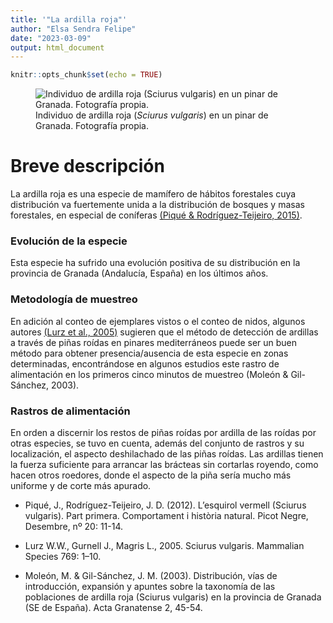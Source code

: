 ```yaml
---
title: '"La ardilla roja"'
author: "Elsa Sendra Felipe"
date: "2023-03-09"
output: html_document
---
```


```r
knitr::opts_chunk$set(echo = TRUE)
```

![Individuo de ardilla roja (*Sciurus vulgaris*) en un pinar de Granada. Fotografía propia.](C:\\Users\\Elsa Sendra Felipe\\Desktop\\GRANADA-MASTER\\1ER SEMESTRE\\ECOINFORMÁTICA\\GIT Respositorio RStudio\\ecoinf_elsasendra2\\4.jpg)

# Breve descripción

La ardilla roja es una especie de mamífero de hábitos forestales cuya distribución va fuertemente unida a la distribución de bosques y masas forestales, en especial de coníferas [(Piqué & Rodríguez-Teijeiro, 2015)](https://parcsnaturals.gencat.cat/web/.content/home/cadi_moixero/coneixeu_nos/centre_de_documentacio/fons_documental/publicacions_del_parc/revistes_i_butlletins/el_picot_negre_20/picot20gf.pdf). 

### Evolución de la especie

Esta especie ha sufrido una evolución positiva de su distribución en la provincia de Granada (Andalucía, España) en los últimos años.

### Metodología de muestreo

En adición al conteo de ejemplares vistos o el conteo de nidos, algunos autores [(Lurz et al., 2005)](https://watermark.silverchair.com/769-1.pdf?token=AQECAHi208BE49Ooan9kkhW_Ercy7Dm3ZL_9Cf3qfKAc485ysgAAAswwggLIBgkqhkiG9w0BBwagggK5MIICtQIBADCCAq4GCSqGSIb3DQEHATAeBglghkgBZQMEAS4wEQQMsJgcwDHaSLjJ5kQrAgEQgIICf9EzissiqDSBFkqWlUEx5pPsPCYf-xz2UJzuSx1Po71iTr4jvE-2nrgRdYHdGdtWvdFQ8bbNBXjYE97Zpbnj-rGR67LiXnZ6oZb2skwmh0jhZflPbngF3l_3siJrpG4ELJ5AXxF6IRQJWaTX4pTuubF_7nsZ9jWI80owXevFjs7Dk7AlLXchl8QuubDgHlP7VMpfYdqvizjlz67gPhGD1l8GhOjFA0rNcA4JMf25Rdu237Cp9fESyi0OrVD817HHoPWi0cSaFBS3L55cT9BEi2su_kcdlVzO4AZejTS8zDxIK4MLScfD2x7W49g6jwW8Qzfl-PGTsHoQ98a2K7qUipf2T22ZYNynMxho28XcjD5BJtt4UB2xkO83QPDxKQcxVk5jOguq3xhq0HwAV6EIB_UMZzJ6oGKsVcAEQGM-zjGgC1atfDHVqMk8UvyeY4C5zGIEK9twJ3mEyOxP6E_PlwWo9DPqGWEtwJCM16GKbskEWt3qD6ZNV2jSSkfX79g8C2a_ZbqefynFHhFQcI0yPBEdGJGwRLEFPnASq-3bJFLSc56F93oFaFZE8KsGo8QRQGa_1At5tP4XnxYL90tnYtikbssQ_2LhHReeXobel0tWSfc_ITuxuRsZHjl-CLvKox4R_HNxsL75N1mg9-6jWJbazWGTPkkGiVDWMd6MseMdN9rNfExq_1z7K_DD9dd-eH8BU_WJKmlZfmBvtIATNjvvrBCUHn6foEIU7zJWS_IZGngaiJQm_Tsa_7wOBzJhnBY3v91ChZr7DJMah6s9tX3Cv0--OTbie5zqgAhgoQZGowM8w3H2FqALVpGDzzZPPBYHqjAzWpvFLu_8OXo7pw) sugieren que el método de detección de ardillas a través de piñas roídas en pinares mediterráneos puede ser un buen método para obtener presencia/ausencia de esta especie en zonas determinadas, encontrándose en algunos estudios este rastro de alimentación en los primeros cinco minutos de muestreo (Moleón & Gil-Sánchez, 2003). 

### Rastros de alimentación

En orden a discernir los restos de piñas roídas por ardilla de las roídas por otras especies, se tuvo en cuenta, además del conjunto de rastros y su localización, el aspecto deshilachado de las piñas roídas. Las ardillas tienen la fuerza suficiente para arrancar las brácteas sin cortarlas royendo, como hacen otros roedores, donde el aspecto de la piña sería mucho más uniforme y de corte más apurado.

-
Piqué, J., Rodríguez-Teijeiro, J. D. (2012). L’esquirol vermell (Sciurus vulgaris). Part primera. Comportament i història natural. Picot Negre, Desembre, nº 20: 11-14.

-
Lurz W.W., Gurnell J., Magris L., 2005. Sciurus vulgaris. Mammalian Species 769: 1–10.

-
Moleón, M. & Gil-Sánchez, J. M. (2003). Distribución, vías de introducción, expansión y apuntes sobre la taxonomía de las poblaciones de ardilla roja (Sciurus vulgaris) en la provincia de Granada (SE de España). Acta Granatense 2, 45-54.








